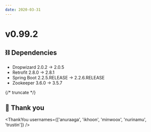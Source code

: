 ```yaml
---
date: 2020-03-31
---
```


# v0.99.2

## ⛓ Dependencies

- Dropwizard 2.0.2 -> 2.0.5
- Retrofit 2.8.0 -> 2.8.1
- Spring Boot 2.2.5.RELEASE -> 2.2.6.RELEASE
- Zookeeper 3.6.0 -> 3.5.7

{/* truncate */}

## 🙇 Thank you

<ThankYou
  usernames={['anuraaga', 'ikhoon', 'minwoox', 'nurinamu', 'trustin']}
/>
